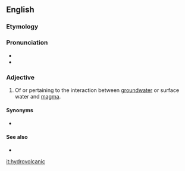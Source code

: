 ==English==

===Etymology===
{{prefix|hydro|volcanic|lang=en}}

===Pronunciation===
* {{IPA|ˌhaɪdɹəvɔlˈkænɪk|lang=en}}
* {{rhymes|ænɪk|lang=en}}

===Adjective===
{{en-adj|-}}

# {{lb|en|geology}} Of or pertaining to the interaction between [[groundwater]] or surface water and [[magma]].

====Synonyms====
* {{l|en|phreatomagmatic}}

====See also====
* {{l|en|phreatic}}

[[it:hydrovolcanic]]